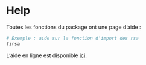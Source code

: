 # Help


Toutes les fonctions du package ont une page d'aide : 

```r
# Exemple : aide sur la fonction d'import des rsa
?irsa
```

L'aide en ligne est disponible [ici](https://guillaumepressiat.github.io/pmeasyr).
